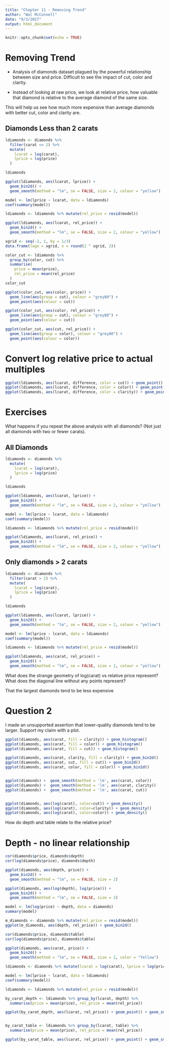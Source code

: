 ```yaml
---
title: "Chapter 11 - Removing Trend"
author: "Wal McConnell"
date: "9/3/2017"
output: html_document
---
```


```r
knitr::opts_chunk$set(echo = TRUE)
```

# Removing Trend

* Analysis of diamonds dataset plagued by the powerful relationship between size and price. Difficult to see the impact of cut, color and clarity.


* Instead of looking at raw price, we look at relative price, how valuable that diamond is relative to the average diamond of the same size. 

This will help us see how much more expensive than average diamonds with better cut, color and clarity are.




## Diamonds Less than 2 carats

```r
ldiamonds <- diamonds %>% 
  filter(carat <= 2) %>%
  mutate(
    lcarat = log(carat),
    lprice = log(price)
  )

ldiamonds

ggplot(ldiamonds, aes(lcarat, lprice)) + 
  geom_bin2d() + 
  geom_smooth(method = "lm", se = FALSE, size = 2, colour = "yellow")

model <- lm(lprice ~ lcarat, data = ldiamonds)
coef(summary(model))

ldiamonds <- ldiamonds %>% mutate(rel_price = resid(model))

ggplot(ldiamonds, aes(lcarat, rel_price)) + 
  geom_bin2d() + 
  geom_smooth(method = "lm", se = FALSE, size = 2, colour = "yellow")

xgrid <- seq(-2, 1, by = 1/3)
data.frame(logx = xgrid, x = round(2 ^ xgrid, 2))

color_cut <- ldiamonds %>% 
  group_by(color, cut) %>%
  summarise(
    price = mean(price), 
    rel_price = mean(rel_price)
  )
color_cut

ggplot(color_cut, aes(color, price)) + 
  geom_line(aes(group = cut), colour = "grey80") +
  geom_point(aes(colour = cut))

ggplot(color_cut, aes(color, rel_price)) + 
  geom_line(aes(group = cut), colour = "grey80") +
  geom_point(aes(colour = cut))

ggplot(color_cut, aes(cut, rel_price)) + 
  geom_line(aes(group = color), colour = "grey80") +
  geom_point(aes(colour = color))
```

# Convert log relative price to actual multiples

```r
ggplot(ldiamonds, aes(lcarat, difference, color = cut)) + geom_point()
ggplot(ldiamonds, aes(lcarat, difference, color = color)) + geom_point()
ggplot(ldiamonds, aes(lcarat, difference, color = clarity)) + geom_point()
```

# Exercises

What happens if you repeat the above analysis with all diamonds? (Not just all diamonds with two or fewer carats). 

## All Diamonds

```r
ldiamonds <- diamonds %>% 
  mutate(
    lcarat = log(carat),
    lprice = log(price)
  )

ldiamonds

ggplot(ldiamonds, aes(lcarat, lprice)) + 
  geom_bin2d() + 
  geom_smooth(method = "lm", se = FALSE, size = 2, colour = "yellow")

model <- lm(lprice ~ lcarat, data = ldiamonds)
coef(summary(model))

ldiamonds <- ldiamonds %>% mutate(rel_price = resid(model))

ggplot(ldiamonds, aes(lcarat, rel_price)) + 
  geom_bin2d() + 
  geom_smooth(method = "lm", se = FALSE, size = 2, colour = "yellow")

```


## Only diamonds > 2 carats

```r
ldiamonds <- diamonds %>%
  filter(carat > 2) %>%
  mutate(
    lcarat = log(carat),
    lprice = log(price)
  )

ldiamonds

ggplot(ldiamonds, aes(lcarat, lprice)) + 
  geom_bin2d() + 
  geom_smooth(method = "lm", se = FALSE, size = 2, colour = "yellow")

model <- lm(lprice ~ lcarat, data = ldiamonds)
coef(summary(model))

ldiamonds <- ldiamonds %>% mutate(rel_price = resid(model))

ggplot(ldiamonds, aes(carat, rel_price)) + 
  geom_bin2d() + 
  geom_smooth(method = "lm", se = FALSE, size = 2, colour = "yellow")

```



What does the strange geometry of log(carat) vs relative price represent? What does the diagonal line without any points represent?

That the largest diamonds tend to be less expensive



# Question 2

I made an unsupported assertion that lower-quality diamonds tend to be larger. Support my claim with a plot.

```r
ggplot(diamonds, aes(carat, fill = clarity)) + geom_histogram()
ggplot(diamonds, aes(carat, fill = color)) + geom_histogram()
ggplot(diamonds, aes(carat, fill = cut)) + geom_histogram()

ggplot(diamonds, aes(carat, clarity, fill = clarity)) + geom_bin2d()
ggplot(diamonds, aes(carat, cut, fill = cut)) + geom_bin2d()
ggplot(diamonds, aes(carat, color, fill = color)) + geom_bin2d()


ggplot(diamonds) +  geom_smooth(method = 'lm', aes(carat, color)) 
ggplot(diamonds) +  geom_smooth(method = 'lm', aes(carat, clarity))
ggplot(diamonds) +  geom_smooth(method = 'lm', aes(carat, cut))


ggplot(diamonds, aes(log(carat), color=cut)) + geom_density()
ggplot(diamonds, aes(log(carat), color=clarity)) + geom_density()
ggplot(diamonds, aes(log(carat), color=color)) + geom_density()


```

How do depth and table relate to the relative price?


# Depth - no linear relationship

```r
cor(diamonds$price, diamonds$depth)
cor(log(diamonds$price), diamonds$depth)

ggplot(diamonds, aes(depth, price)) + 
  geom_bin2d() + 
  geom_smooth(method = "lm", se = FALSE, size = 2)

ggplot(diamonds, aes(log(depth), log(price))) + 
  geom_bin2d() + 
  geom_smooth(method = "lm", se = FALSE, size = 2)

model <- lm(log(price) ~ depth, data = diamonds)
summary(model)

m_diamonds <- diamonds %>% mutate(rel_price = resid(model))
ggplot(m_diamonds, aes(depth, rel_price)) + geom_bin2d()

```

```r
cor(diamonds$price, diamonds$table)
cor(log(diamonds$price), diamonds$table)

ggplot(diamonds, aes(carat, price)) + 
  geom_bin2d() + 
  geom_smooth(method = "lm", se = FALSE, size = 2, color = "Yellow")

ldiamonds <- diamonds %>% mutate(lcarat = log(carat), lprice = log(price))

model <- lm(lprice ~ lcarat, data = ldiamonds)
coef(summary(model))

ldiamonds <- ldiamonds %>% mutate(rel_price = resid(model))

by_carat_depth <- ldiamonds %>% group_by(lcarat, depth) %>%
  summarise(price = mean(price), rel_price = mean(rel_price))

ggplot(by_carat_depth, aes(lcarat, rel_price)) + geom_point() + geom_smooth(method = "lm")


by_carat_table <- ldiamonds %>% group_by(lcarat, table) %>%
  summarise(price = mean(price), rel_price = mean(rel_price))

ggplot(by_carat_table, aes(lcarat, rel_price)) + geom_point() + geom_smooth(method = "lm")
```

